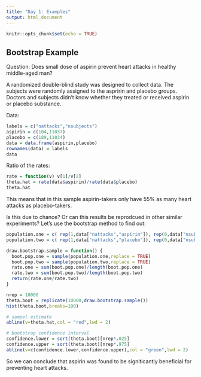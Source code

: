 ```yaml
---
title: "Day 1: Examples"
output: html_document
---
```


```r
knitr::opts_chunk$set(echo = TRUE)
```

## Bootstrap Example

Question: Does small dose of aspirin prevent heart attacks in healthy middle-aged man?

A randomized double-blind study was designed to collect data. The subjects were randomly assigned to the aspririn and placebo groups. Doctors and subjects didn't know whether they treated or received aspirin or placebo substance.

Data:
```r
labels = c("nattacks","nsubjects")
aspirin = c(104,11037)
placebo = c(189,11034)
data = data.frame(aspirin,placebo)
rownames(data) = labels
data
```

Ratio of the rates:
```r
rate = function(v) v[1]/v[2]
theta.hat = rate(data$aspirin)/rate(data$placebo)
theta.hat
```

This means that in this sample aspirin-takers only have 55% as many heart attacks as placebo-takers.

Is this due to chance? Or can this results be reprodcued in other similar experiments? 
Let's use the bootstrap method to find out:
```r
population.one = c( rep(1,data["nattacks","aspirin"]), rep(0,data["nsubjects","aspirin"]-data["nattacks","aspirin"]) )
population.two = c( rep(1,data["nattacks","placebo"]), rep(0,data["nsubjects","placebo"]-data["nattacks","placebo"]) )

draw.bootstrap.sample = function() {
  boot.pop.one = sample(population.one,replace = TRUE)
  boot.pop.two = sample(population.two,replace = TRUE)
  rate.one = sum(boot.pop.one)/length(boot.pop.one)
  rate.two = sum(boot.pop.two)/length(boot.pop.two)
  return(rate.one/rate.two)
}

nrep = 10000
theta.boot = replicate(10000,draw.bootstrap.sample())
hist(theta.boot,breaks=100)

# sampel estimate
abline(v=theta.hat,col = "red",lwd = 2)

# bootstrap confidence interval
confidence.lower = sort(theta.boot)[nrep*.025]
confidence.upper = sort(theta.boot)[nrep*.975]
abline(v=c(confidence.lower,confidence.upper),col = "green",lwd = 2)
```

So we can conclude that aspirin was found to be signiticantly beneficial for preventing heart attacks.

